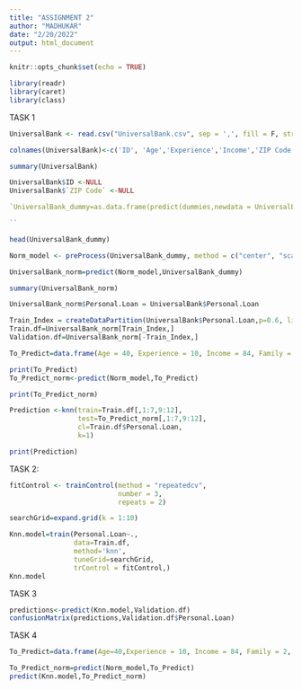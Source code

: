 ---
title: "ASSIGNMENT 2"
author: "MADHUKAR"
date: "2/20/2022"
output: html_document
---

```{r setup, include=FALSE}
knitr::opts_chunk$set(echo = TRUE)
```

```{r}
library(readr)
library(caret)
library(class)
```

TASK 1

```{r}
UniversalBank <- read.csv("UniversalBank.csv", sep = ',', fill = F, strip.white = T)

```




```{r}
colnames(UniversalBank)<-c('ID', 'Age','Experience','Income','ZIP Code','Family','CCAvg','Education','Mortgage','Personal.Loan','Securities.Account','CD.Account','Online','CreditCard')
```
```{r}
summary(UniversalBank)
```

```{r}
UniversalBank$ID <-NULL
UniversalBank$`ZIP Code` <-NULL
```

```{r}
`UniversalBank_dummy=as.data.frame(predict(dummies,newdata = UniversalBank)
```


```{r}
``

head(UniversalBank_dummy)
```

```{r}
Norm_model <- preProcess(UniversalBank_dummy, method = c("center", "scale"))
```

```{r}
UniversalBank_norm=predict(Norm_model,UniversalBank_dummy)
```

```{r}
summary(UniversalBank_norm)
```

```{r}
UniversalBank_norm$Personal.Loan = UniversalBank$Personal.Loan

```

```{r}
Train_Index = createDataPartition(UniversalBank$Personal.Loan,p=0.6, list=FALSE)
Train.df=UniversalBank_norm[Train_Index,]
Validation.df=UniversalBank_norm[-Train_Index,]
```

```{r}
To_Predict=data.frame(Age = 40, Experience = 10, Income = 84, Family = 2, CCAvg = 2, Education= 1,Mortgage = 0, Securities.Account = 0, CD.Account = 0, Online = 1,CreditCard = 1)
```


```{r}
print(To_Predict)
To_Predict_norm<-predict(Norm_model,To_Predict)
```

```{r}
print(To_Predict_norm)
```

```{r}
Prediction <-knn(train=Train.df[,1:7,9:12], 
                 test=To_Predict_norm[,1:7,9:12],
                 cl=Train.df$Personal.Loan,
                 k=1)
```

```{r}
print(Prediction)
```

TASK 2:
```{r}
fitControl <- trainControl(method = "repeatedcv",
                           number = 3,
                           repeats = 2)
```

```{r}
searchGrid=expand.grid(k = 1:10)
```

```{r}
Knn.model=train(Personal.Loan~., 
                data=Train.df,
                method='knn',
                tuneGrid=searchGrid,
                trControl = fitControl,)
Knn.model
```

TASK 3
```{r}
predictions<-predict(Knn.model,Validation.df)
confusionMatrix(predictions,Validation.df$Personal.Loan)
```

TASK 4
```{r}
To_Predict=data.frame(Age=40,Experience = 10, Income = 84, Family = 2, CCAvg = 2, Education = 0, Mortgage = 0, Securities.Account = 0, CD.Account = 0, Online = 1, CreditCard = 1)

```
```{r}
To_Predict_norm=predict(Norm_model,To_Predict)
predict(Knn.model,To_Predict_norm)
```


















